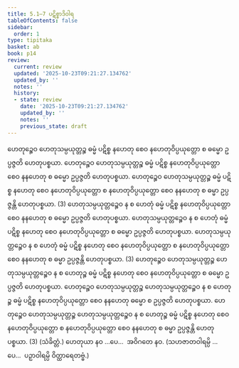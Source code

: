 ```yaml
---
title: 5.1–7 ပဋိစ္စာဒိဝါရ
tableOfContents: false
sidebar:
  order: 1
type: tipitaka
basket: ab
book: p14
review:
  current: review
  updated: '2025-10-23T09:21:27.134762'
  updated_by: ''
  notes: ''
  history:
  - state: review
    date: '2025-10-23T09:21:27.134762'
    updated_by: ''
    notes: ''
    previous_state: draft
---
```



<ReviewStatus review={frontmatter.review} showDetails={true} />

<HypothesisAnnotation frontmatter={frontmatter} />

<DynamicBreadcrumb />

<Division number="7" book="p14" e="ch" v="40" p="200">

<Paragraph number="23" book="p14">
ဟေတုဉ္စေဝ ဟေတုသမ္ပယုတ္တဉ္စ ဓမ္မံ ပဋိစ္စ နဟေတု စေဝ နဟေတုဝိပ္ပယုတ္တော စ ဓမ္မော ဥပ္ပဇ္ဇတိ ဟေတုပစ္စယာ. ဟေတုဉ္စေဝ ဟေတုသမ္ပယုတ္တဉ္စ ဓမ္မံ ပဋိစ္စ နဟေတုဝိပ္ပယုတ္တော စေဝ နနဟေတု စ ဓမ္မော ဥပ္ပဇ္ဇတိ ဟေတုပစ္စယာ. ဟေတုဉ္စေဝ ဟေတုသမ္ပယုတ္တဉ္စ ဓမ္မံ ပဋိစ္စ နဟေတု စေဝ နဟေတုဝိပ္ပယုတ္တော စ နဟေတုဝိပ္ပယုတ္တော စေဝ နနဟေတု စ ဓမ္မာ ဥပ္ပဇ္ဇန္တိ ဟေတုပစ္စယာ. (3)
</Paragraph>

<Paragraph number="24" book="p14">
ဟေတုသမ္ပယုတ္တဉ္စေဝ န စ ဟေတုံ ဓမ္မံ ပဋိစ္စ နဟေတုဝိပ္ပယုတ္တော စေဝ နနဟေတု စ ဓမ္မော ဥပ္ပဇ္ဇတိ ဟေတုပစ္စယာ. ဟေတုသမ္ပယုတ္တဉ္စေဝ န စ ဟေတုံ ဓမ္မံ ပဋိစ္စ နဟေတု စေဝ နဟေတုဝိပ္ပယုတ္တော စ ဓမ္မော ဥပ္ပဇ္ဇတိ ဟေတုပစ္စယာ. ဟေတုသမ္ပယုတ္တဉ္စေဝ န စ ဟေတုံ ဓမ္မံ ပဋိစ္စ နဟေတု စေဝ နဟေတုဝိပ္ပယုတ္တော စ နဟေတုဝိပ္ပယုတ္တော စေဝ နနဟေတု စ ဓမ္မာ ဥပ္ပဇ္ဇန္တိ ဟေတုပစ္စယာ. (3)
</Paragraph>

<Paragraph number="25" book="p14">
ဟေတုဉ္စေဝ ဟေတုသမ္ပယုတ္တဉ္စ ဟေတုသမ္ပယုတ္တဉ္စေဝ န စ ဟေတုဉ္စ ဓမ္မံ ပဋိစ္စ နဟေတု စေဝ နဟေတုဝိပ္ပယုတ္တော စ ဓမ္မော ဥပ္ပဇ္ဇတိ ဟေတုပစ္စယာ. ဟေတုဉ္စေဝ ဟေတုသမ္ပယုတ္တဉ္စ ဟေတုသမ္ပယုတ္တဉ္စေဝ န စ ဟေတုဉ္စ ဓမ္မံ ပဋိစ္စ နဟေတုဝိပ္ပယုတ္တော စေဝ နနဟေတု ဓမ္မော စ ဥပ္ပဇ္ဇတိ ဟေတုပစ္စယာ. ဟေတုဉ္စေဝ ဟေတုသမ္ပယုတ္တဉ္စ ဟေတုသမ္ပယုတ္တဉ္စေဝ န စ ဟေတုဉ္စ ဓမ္မံ ပဋိစ္စ နဟေတု စေဝ နဟေတုဝိပ္ပယုတ္တော စ နဟေတုဝိပ္ပယုတ္တော စေဝ နနဟေတု စ ဓမ္မာ ဥပ္ပဇ္ဇန္တိ ဟေတုပစ္စယာ. (3) (သံခိတ္တံ.)
</Paragraph>

<Paragraph number="26" book="p14">
ဟေတုယာ နဝ …ပေ…  အဝိဂတေ နဝ. (သဟဇာတဝါရမ္ပိ …ပေ…  ပဉှာဝါရမ္ပိ ဝိတ္ထာရေတဗ္ဗံ.)
</Paragraph>
</Division>